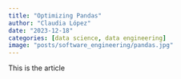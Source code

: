 ```yaml
---
title: "Optimizing Pandas"
author: "Claudia López"
date: "2023-12-18"
categories: [data science, data engineering]
image: "posts/software_engineering/pandas.jpg"
---
```


This is the article